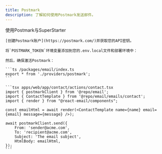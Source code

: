 ```yaml
---
title: Postmark
description: 了解如何使用Postmark发送邮件。
---
```


使用Postmark与SuperStarter

<Steps>
  <Step title="创建Postmark账户">

    [创建Postmark账户](https://postmark.com/)并获取您的API密钥。

  </Step>
  <Step title="添加环境变量">

    将`POSTMARK_TOKEN`环境变量添加到您的.env.local文件和部署环境中：

    然后，确保激活Postmark：

    ```ts /packages/email/index.ts
    export * from './providers/postmark';
    ```

  </Step>
  <Step title="发送邮件">

    ```tsx apps/web/app/contact/actions/contact.tsx
    import { postmarkClient } from '@repo/email';
    import { ContactTemplate } from '@repo/email/emails/contact';
    import { render } from "@react-email/components";

    const emailHtml = await render(<ContactTemplate name={name} email={email} message={message} />);

    await postmarkClient.send({
        From: 'sender@acme.com',
        To: 'recipient@acme.com',
        Subject: 'The email subject',
        HtmlBody: emailHtml,
    });
    ```

  </Step>
</Steps>